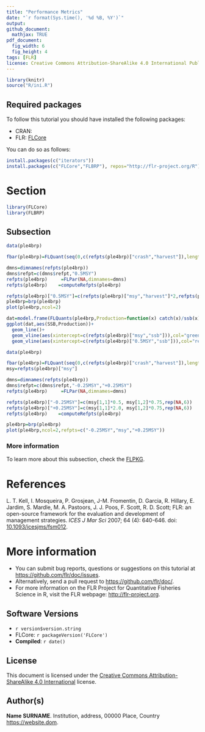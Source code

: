 ```yaml
---
title: "Performance Metrics"
date: "`r format(Sys.time(), '%d %B, %Y')`"
output:
github_document:
  mathjax: TRUE
pdf_document:
  fig_width: 6 
  fig_height: 4 
tags: [FLR]
license: Creative Commons Attribution-ShareAlike 4.0 International Public License
---
```

 
```r
library(knitr)
source("R/ini.R")
```

## Required packages

To follow this tutorial you should have installed the following packages:

- CRAN: 
- FLR: [FLCore](http://www.flr-project.org/FLCore/)

You can do so as follows:

```r
install.packages(c("iterators"))
install.packages(c("FLCore","FLBRP"), repos="http://flr-project.org/R")
```

# Section

```r
library(FLCore)
library(FLBRP)
```

## Subsection

```r
data(ple4brp)

fbar(ple4brp)=FLQuant(seq(0,c(refpts(ple4brp)["crash","harvest"]),length.out=101))

dmns=dimnames(refpts(ple4brp))
dmns$refpt=c(dmns$refpt,"0.5MSY")
refpts(ple4brp)     =FLPar(NA,dimnames=dmns)
refpts(ple4brp)    =computeRefpts(ple4brp)

refpts(ple4brp)["0.5MSY"]=c(refpts(ple4brp)["msy","harvest"]*2,refpts(ple4brp)["msy","yield"]*0.5,rep(NA,6))
ple4brp=brp(ple4brp)
plot(ple4brp,ncol=2)
```


```r
dat=model.frame(FLQuants(ple4brp,Production=function(x) catch(x)/ssb(x),SSB=ssb))
ggplot(dat,aes(SSB,Production))+
  geom_line()+
  geom_vline(aes(xintercept=c(refpts(ple4brp)["msy","ssb"])),col="green")+
  geom_vline(aes(xintercept=c(refpts(ple4brp)["0.5MSY","ssb"])),col="red")
```


```r
data(ple4brp)

fbar(ple4brp)=FLQuant(seq(0,c(refpts(ple4brp)["crash","harvest"]),length.out=101))
msy=refpts(ple4brp)["msy"]

dmns=dimnames(refpts(ple4brp))
dmns$refpt=c(dmns$refpt,"-0.25MSY","+0.25MSY")
refpts(ple4brp)     =FLPar(NA,dimnames=dmns)

refpts(ple4brp)["-0.25MSY"]=c(msy[1,1]*0.5, msy[1,2]*0.75,rep(NA,6))
refpts(ple4brp)["+0.25MSY"]=c(msy[1,1]*2.0, msy[1,2]*0.75,rep(NA,6))
refpts(ple4brp)    =computeRefpts(ple4brp)

ple4brp=brp(ple4brp)
plot(ple4brp,ncol=2,refpts=c("-0.25MSY","msy","+0.25MSY"))
```

### More information

To learn more about this subsection, check the [FLPKG](http://www.flr-project.org/FLPKG/).

# References

L. T. Kell, I. Mosqueira, P. Grosjean, J-M. Fromentin, D. Garcia, R. Hillary, E. Jardim, S. Mardle, M. A. Pastoors, J. J. Poos, F. Scott, R. D. Scott; FLR: an open-source framework for the evaluation and development of management strategies. *ICES J Mar Sci* 2007; 64 (4): 640-646. doi: [10.1093/icesjms/fsm012](https://doi.org/10.1093/icesjms/fsm012).

# More information

* You can submit bug reports, questions or suggestions on this tutorial at <https://github.com/flr/doc/issues>.
* Alternatively, send a pull request to <https://github.com/flr/doc/>.
* For more information on the FLR Project for Quantitative Fisheries Science in R, visit the FLR webpage: <http://flr-project.org>.

## Software Versions

* `r version$version.string`
* FLCore: `r packageVersion('FLCore')`
* **Compiled**: `r date()`

## License

This document is licensed under the [Creative Commons Attribution-ShareAlike 4.0 International](https://creativecommons.org/licenses/by-sa/4.0) license.

## Author(s)

**Name SURNAME**. Institution, address, 00000 Place, Country <https://website.dom>.
